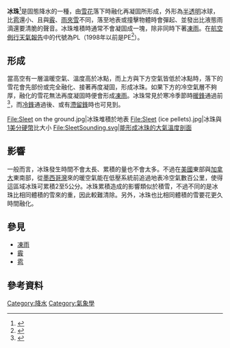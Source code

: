 {{Weather_nav}}
'''冰珠'''<ref>{{Cite web|url=http://www.cwb.gov.tw/V7/knowledge/Bilingual_Glossary.htm|title=專有名詞中英辭彙對照|accessdate=2016-01-27|publisher=[[中央氣象局|中央氣象局]]|archive-url=https://web.archive.org/web/20160203093244/http://cwb.gov.tw/V7/knowledge/Bilingual_Glossary.htm|archive-date=2016-02-03|dead-url=yes}}</ref>是固態降水的一種，由[[雪花|雪花]]落下時融化再凝固所形成，外形為[[透明|半透明]]冰球，比[[雹|雹]]還小、且與[[霰|霰]]、[[雨夾雪|雨夾雪]]不同，落至地表或撞擊物體時會彈起、並發出比液態雨滴還要清脆的聲音。冰珠堆積時通常不會凝固成一塊，除非同時下著[[凍雨|凍雨]]。在[[航空例行天氣報告|航空例行天氣報告]]中的代號為PL（1998年以前是PE<ref>{{cite web|url=http://www.nws.noaa.gov/asos/icepell.htm|title=USA and International Code Change For Ice Pellets|publisher=[[美國國家海洋暨大氣總署|美國國家海洋暨大氣總署]]|accessdate=2013-09-20|archive-date=2016-04-13|archive-url=https://web.archive.org/web/20160413114025/http://www.nws.noaa.gov/asos/icepell.htm|dead-url=no}}</ref>）。

== 形成 ==
當高空有一層溫暖空氣、溫度高於冰點，而上方與下方空氣皆低於冰點時，落下的雪花會先部份或完全融化、接著再度凝固，形成冰珠。如果下方的冷空氣層不夠厚，融化的雪花無法再度凝固時便會形成[[凍雨|凍雨]]。冰珠常見於寒冷季節時[[暖鋒|暖鋒]]通過前<ref>{{Cite web|url=http://www.weatherquestions.com/What_causes_ice_pellets.htm|title=What causes ice pellets (sleet)?|publisher=WeatherQuestions.com|accessdate=2007-12-08|archive-date=2007-11-30|archive-url=https://web.archive.org/web/20071130071143/http://www.weatherquestions.com/What_causes_ice_pellets.htm|dead-url=no}}</ref>，而[[冷鋒|冷鋒]]通過後、或有[[滯留鋒|滯留鋒]]時也可見到。
<gallery>
File:Sleet on the ground.jpg|冰珠堆積於地表
File:Sleet (ice pellets).jpg|冰珠與[[1美分硬幣|1美分硬幣]]比大小
File:SleetSounding.svg|能形成冰珠的大氣溫度剖面
</gallery>

== 影響 ==
一般而言，冰珠發生時間不會太長、累積的量也不會太多。不過在[[美國|美國]]東部與[[加拿大|加拿大]]東南部，從[[墨西哥灣|墨西哥灣]]來的暖空氣能在低壓系統前追過地表冷空氣數百公里，使得這區域冰珠可累積2至5公分。冰珠累積造成的影響類似於積雪，不過不同的是冰珠比相同體積的雪來的重，因此較難清除。另外，冰珠也比相同體積的雪要花更久時間融化。

== 參見 ==
* [[凍雨|凍雨]]
* [[霰|霰]]
* [[雹|雹]]

== 參考資料 ==
{{reflist}}

[[Category:降水|Category:降水]]
[[Category:氣象學|Category:氣象學]]